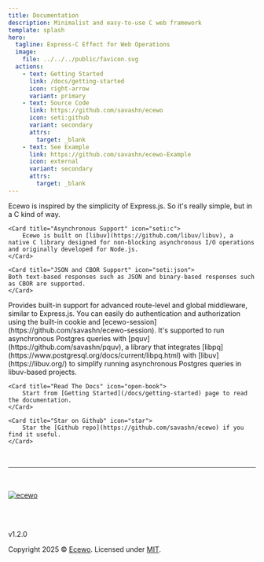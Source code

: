 ```yaml
---
title: Documentation
description: Minimalist and easy-to-use C web framework
template: splash
hero:
  tagline: Express-C Effect for Web Operations
  image:
    file: ../../../public/favicon.svg
  actions:
    - text: Getting Started
      link: /docs/getting-started
      icon: right-arrow
      variant: primary
    - text: Source Code
      link: https://github.com/savashn/ecewo
      icon: seti:github
      variant: secondary
      attrs:
        target: _blank
    - text: See Example
      link: https://github.com/savashn/ecewo-Example
      icon: external
      variant: secondary
      attrs:
        target: _blank
---
```



<CardGrid stagger>
  <Card title="Simple As Node.js" icon="node">
    Ecewo is inspired by the simplicity of Express.js. So it's really simple, but in a C kind of way.
	</Card>

	<Card title="Asynchronous Support" icon="seti:c">
		Ecewo is built on [libuv](https://github.com/libuv/libuv), a native C library designed for non-blocking asynchronous I/O operations and originally developed for Node.js.
	</Card>

	<Card title="JSON and CBOR Support" icon="seti:json">
    Both text-based responses such as JSON and binary-based responses such as CBOR are supported.
	</Card>

  <Card title="Middleware Structure" icon="puzzle">
		Provides built-in support for advanced route-level and global middleware, similar to Express.js.
	</Card>

  <Card title="Authentication Mechanism" icon="seti:lock">
		You can easily do authentication and authorization using the built-in cookie and [ecewo-session](https://github.com/savashn/ecewo-session).
	</Card>

  <Card title="Asynchronous Postgres Support" icon="seti:db">
    It's supported to run asynchronous Postgres queries with [pquv](https://github.com/savashn/pquv), a library that integrates [libpq](https://www.postgresql.org/docs/current/libpq.html) with [libuv](https://libuv.org/) to simplify running asynchronous Postgres queries in libuv-based projects.
  </Card>

	<Card title="Read The Docs" icon="open-book">
		Start from [Getting Started](/docs/getting-started) page to read the documentation.
	</Card>

	<Card title="Star on Github" icon="star">
		Star the [Github repo](https://github.com/savashn/ecewo) if you find it useful.
	</Card>

</CardGrid>

<br />
<hr />
<br />
<br />

<div style={{ display: 'flex', flexDirection: 'column',justifyContent: 'center', alignItems: 'center' }}>
  <a href="https://github.com/savashn/ecewo">
    <img src='/ecewologo.svg' alt="ecewo" />
  </a>

  <br /><br />

  <p style={{fontSize: '2rem'}}>v1.2.0</p>
  <div>Copyright 2025 &copy; <a href="https://github.com/savashn/ecewo">Ecewo</a>. Licensed under <a href="https://github.com/savashn/ecewo/blob/main/LICENSE">MIT</a>.</div>
</div>
